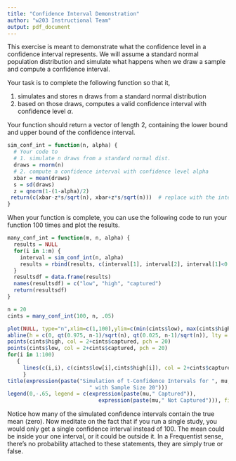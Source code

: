 ```yaml
---
title: "Confidence Interval Demonstration"
author: "w203 Instructional Team"
output: pdf_document
---
```



This exercise is meant to demonstrate what the confidence level in a confidence interval represents.  We will assume a standard normal population distribution and simulate what happens when we draw a sample and compute a confidence interval.

Your task is to complete the following function so that it,

1) simulates and stores n draws from a standard normal distribution
2) based on those draws, computes a valid confidence interval with confidence level $\alpha$.

Your function should return a vector of length 2, containing the lower bound and upper bound of the confidence interval.

```r
sim_conf_int = function(n, alpha) {
  # Your code to 
  # 1. simulate n draws from a standard normal dist.
  draws = rnorm(n)
  # 2. compute a confidence interval with confidence level alpha
  xbar = mean(draws)
  s = sd(draws)
  z = qnorm(1-(1-alpha)/2)
 return(c(xbar-z*s/sqrt(n), xbar+z*s/sqrt(n)))  # replace with the interval you compute.
}
```

When your function is complete, you can use the following code to run your function 100 times and plot the results.

```r
many_conf_int = function(m, n, alpha) {
  results = NULL
  for(i in 1:m) {
    interval = sim_conf_int(n, alpha)
    results = rbind(results, c(interval[1], interval[2], interval[1]<0 & interval[2]>0))
  }
  resultsdf = data.frame(results)
  names(resultsdf) = c("low", "high", "captured")
  return(resultsdf)
}

n = 20
cints = many_conf_int(100, n, .05)

plot(NULL, type="n",xlim=c(1,100),ylim=c(min(cints$low), max(cints$high)), xlab="Trial",ylab=expression(mu),pch=19)
abline(h = c(0, qt(0.975, n-1)/sqrt(n), qt(0.025, n-1)/sqrt(n)), lty = c(1,2,2), col = "gray")
points(cints$high, col = 2+cints$captured, pch = 20)
points(cints$low, col = 2+cints$captured, pch = 20)
for(i in 1:100)
   {
     lines(c(i,i), c(cints$low[i],cints$high[i]), col = 2+cints$captured[i], pch = 19)
     }
title(expression(paste("Simulation of t-Confidence Intervals for ", mu,
                          " with Sample Size 20")))
legend(0,-.65, legend = c(expression(paste(mu," Captured")),
                             expression(paste(mu," Not Captured"))), fill = c(3,2))

```

Notice how many of the simulated confidence intervals contain the true mean (zero).  Now meditate on the fact that if you run a single study, you would only get a single confidence interval instead of 100.  The mean could be inside your one interval, or it could be outside it.  In a Frequentist sense, there's no probability attached to these statements, they are simply true or false.